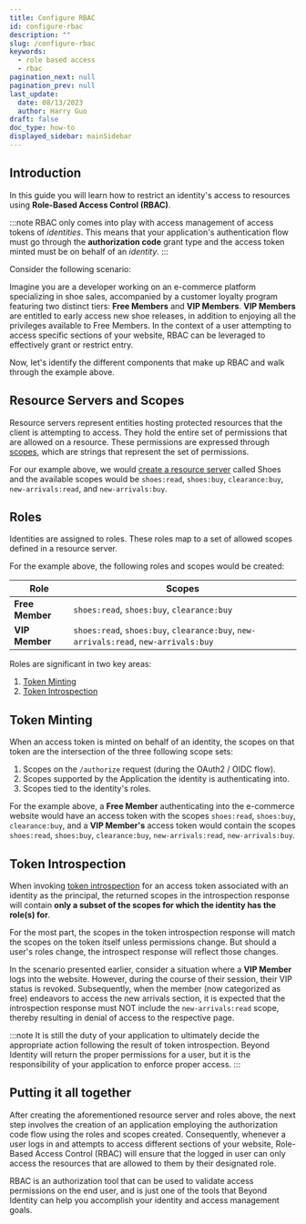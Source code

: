 ```yaml
---
title: Configure RBAC
id: configure-rbac
description: ""
slug: /configure-rbac
keywords:
  - role based access
  - rbac
pagination_next: null
pagination_prev: null
last_update:
  date: 08/13/2023
  author: Harry Guo
draft: false
doc_type: how-to
displayed_sidebar: mainSidebar
---
```


## Introduction

In this guide you will learn how to restrict an identity's access to resources using **Role-Based Access Control (RBAC)**.

:::note
RBAC only comes into play with access management of access tokens of _identities_.
This means that your application's authentication flow must go through the **authorization code** grant type and the access token minted must be on behalf of an _identity_.
:::

Consider the following scenario:

Imagine you are a developer working on an e-commerce platform specializing in shoe sales, accompanied by a customer loyalty program featuring two distinct tiers: **Free Members** and 
**VIP Members**. **VIP Members** are entitled to early access new shoe releases, in addition to enjoying all the privileges available to Free Members. In the context of a user attempting 
to access specific sections of your website, RBAC can be leveraged to effectively grant or restrict entry.

Now, let's identify the different components that make up RBAC and walk through the example above.

## Resource Servers and Scopes

Resource servers represent entities hosting protected resources that the client is attempting to access. They hold the entire set of permissions that are allowed on a resource.
These permissions are expressed through [scopes](/docs/api-scopes), which are strings that represent the set of permissions.

For our example above, we would [create a resource server](/docs/add-resource-server) called Shoes and the available scopes would be 
`shoes:read`, `shoes:buy`, `clearance:buy`, `new-arrivals:read`, and `new-arrivals:buy`.

## Roles

Identities are assigned to roles. These roles map to a set of allowed scopes defined in a resource server. 

For the example above, the following roles and scopes would be created:

| Role                              | Scopes           |
| --------------------- | ------------|
| **Free Member**       | `shoes:read`, `shoes:buy`, `clearance:buy`       |         
| **VIP Member**        | `shoes:read`, `shoes:buy`, `clearance:buy`, `new-arrivals:read`, `new-arrivals:buy`       |\     

Roles are significant in two key areas:  
1. [Token Minting](#token-minting)
2. [Token Introspection](#token-introspection)

## Token Minting

When an access token is minted on behalf of an identity, the scopes on that token are the intersection of the three following scope sets:

1. Scopes on the `/authorize` request (during the OAuth2 / OIDC flow).
1. Scopes supported by the Application the identity is authenticating into.
1. Scopes tied to the identity's roles.

For the example above, a **Free Member** authenticating into the e-commerce website would have an access token with the scopes `shoes:read`, `shoes:buy`, `clearance:buy`, and a **VIP
Member's** access token would contain the scopes `shoes:read`, `shoes:buy`, `clearance:buy`, `new-arrivals:read`, `new-arrivals:buy`.

## Token Introspection

When invoking [token introspection](/docs/validate-access-tokens#introspection-endpoint) for an access token associated with an identity as the principal, the returned scopes in the 
introspection response will contain **only a subset of the scopes for which the identity has the role(s) for**.

For the most part, the scopes in the token introspection response will match the scopes on the token itself unless permissions change. But should a user's roles change,
the introspect response will reflect those changes.

In the scenario presented earlier, consider a situation where a **VIP Member** logs into the website. However, during the course of their session, their VIP status is revoked. Subsequently, 
when the member (now categorized as free) endeavors to access the new arrivals section, it is expected that the introspection response must NOT include the `new-arrivals:read` scope, 
thereby resulting in denial of access to the respective page.

:::note
It is still the duty of your application to ultimately decide the appropriate action following the result of token introspection. Beyond Identity will return the proper permissions for a
user, but it is the responsibility of your application to enforce proper access.
:::

## Putting it all together

After creating the aforementioned resource server and roles above, the next step involves the creation of an application employing the authorization code flow using the roles and scopes 
created. Consequently, whenever a user logs in and attempts to access different sections of your website, Role-Based Access Control (RBAC) will ensure that the logged in user can only 
access the resources that are allowed to them by their designated role.

RBAC is an authorization tool that can be used to validate access permissions on the end user, and is just one of the tools that Beyond Identity can help you accomplish your identity and access management goals.
